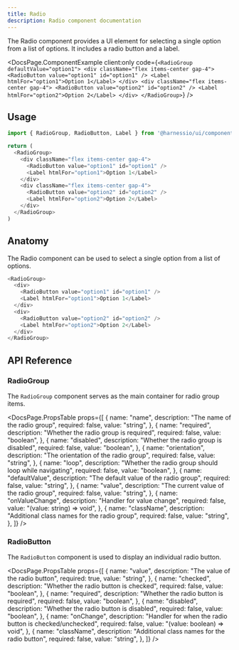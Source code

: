 ```yaml
---
title: Radio
description: Radio component documentation
---
```


The Radio component provides a UI element for selecting a single option from a list of options. It includes a radio button and a label.


<DocsPage.ComponentExample
  client:only
  code={`<RadioGroup defaultValue="option1">
    <div className="flex items-center gap-4">
      <RadioButton value="option1" id="option1" />
      <Label htmlFor="option1">Option 1</Label>
    </div>
    <div className="flex items-center gap-4">
      <RadioButton value="option2" id="option2" />
      <Label htmlFor="option2">Option 2</Label>
    </div>
</RadioGroup>`}
/>

## Usage

```typescript jsx
import { RadioGroup, RadioButton, Label } from '@harnessio/ui/components'

return (
  <RadioGroup>
    <div className="flex items-center gap-4">
      <RadioButton value="option1" id="option1" />
      <Label htmlFor="option1">Option 1</Label>
    </div>
    <div className="flex items-center gap-4">
      <RadioButton value="option2" id="option2" />
      <Label htmlFor="option2">Option 2</Label>
    </div>
  </RadioGroup>
)
```

## Anatomy

The Radio component can be used to select a single option from a list of options.

```typescript jsx
<RadioGroup>
  <div>
    <RadioButton value="option1" id="option1" />
    <Label htmlFor="option1">Option 1</Label>
  </div>
  <div>
    <RadioButton value="option2" id="option2" />
    <Label htmlFor="option2">Option 2</Label>
  </div>
</RadioGroup>
```

## API Reference

### RadioGroup

The `RadioGroup` component serves as the main container for radio group items.

<DocsPage.PropsTable
  props={[
    {
      name: "name",
      description: "The name of the radio group",
      required: false,
      value: "string",
    },
    {
      name: "required",
      description: "Whether the radio group is required",
      required: false,
      value: "boolean",
    },
    {
      name: "disabled",
      description: "Whether the radio group is disabled",
      required: false,
      value: "boolean",
    },
    {
      name: "orientation",
      description: "The orientation of the radio group",
      required: false,
      value: "string",
    },
    {
      name: "loop",
      description: "Whether the radio group should loop while navigating",
      required: false,
      value: "boolean",
    },
    {
      name: "defaultValue",
      description: "The default value of the radio group",
      required: false,
      value: "string",
    },
    {
      name: "value",
      description: "The current value of the radio group",
      required: false,
      value: "string",
    },
    {
      name: "onValueChange",
      description: "Handler for value change",
      required: false,
      value: "(value: string) => void",
    },
    {
      name: "className",
      description: "Additional class names for the radio group",
      required: false,
      value: "string",
    },
  ]}
/>

### RadioButton

The `RadioButton` component is used to display an individual radio button.

<DocsPage.PropsTable
  props={[
    {
      name: "value",
      description: "The value of the radio button",
      required: true,
      value: "string",
    },
    {
      name: "checked",
      description: "Whether the radio button is checked",
      required: false,
      value: "boolean",
    },
    {
      name: "required",
      description: "Whether the radio button is required",
      required: false,
      value: "boolean",
    },
    {
      name: "disabled",
      description: "Whether the radio button is disabled",
      required: false,
      value: "boolean",
    },
    {
      name: "onChange",
      description: "Handler for when the radio button is checked/unchecked",
      required: false,
      value: "(value: boolean) => void",
    },
    {
      name: "className",
      description: "Additional class names for the radio button",
      required: false,
      value: "string",
    },
  ]}
/>

